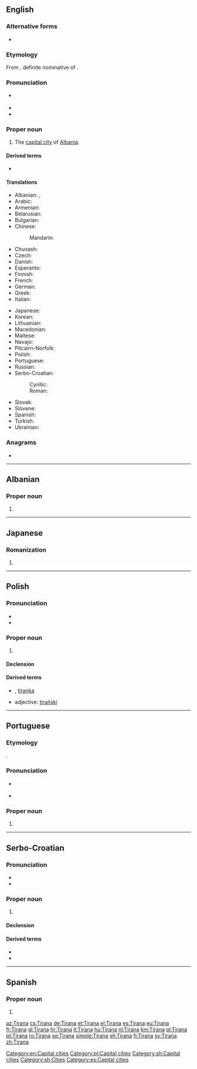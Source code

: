 {{also|tirana|Tîrana}}
==English==
{{wikipedia}}

===Alternative forms===
* {{l|sq|Tiranë}}

===Etymology===
From {{etyl|sq|en}} {{m|sq|Tirana}}, definite nominative of {{m|sq|Tiranë}}.

===Pronunciation===
* {{a|UK|US}} {{IPA|/tɪˈɹɑː.nə/|lang=en}}
* {{audio|en-us-Tirana.ogg|Audio (US)|lang=en}}
* {{rhymes|ɑːnə|lang=en}}

===Proper noun===
{{en-proper noun}}

# The [[capital city]] of [[Albania]].

====Derived terms====
* {{l|sq|Tiranan}}

====Translations====
{{trans-top|capital city of Albania}}
* Albanian: {{t+|sq|Tirana}} {{qualifier|definite}}, {{t|sq|Tiranë}} {{qualifier|indefinite}}
* Arabic: {{t|ar|تِيرَانَا|f|tr=tirānā}}
* Armenian: {{t|hy|Տիրանա}}
* Belarusian: {{t|be|Тыра́на|f}}
* Bulgarian: {{t|bg|Тира́на|f}}
* Chinese:
*: Mandarin: {{t+|cmn|地拉那|tr=Dìlānà|sc=Hani}}
* Chuvash: {{t|cv|Тирáна|sc=Cyrl}}
* Czech: {{t+|cs|Tirana|f}}
* Danish: {{t|da|Tirana}}
* Esperanto: {{t|eo|Tirano}}
* Finnish: {{t+|fi|Tirana}}
* French: {{t+|fr|Tirana|m}}
* German: {{t+|de|Tirana|n}}
* Greek: {{t+|el|Τίρανα}}
* Italian: {{t+|it|Tirana}}
{{trans-mid}}
* Japanese: {{t|ja|ティラナ|tr=Tirana}}
* Korean: {{t|ko|티라나|tr=Tirana|sc=Hang}}
* Lithuanian: {{t|lt|Tirana|f}}
* Macedonian: {{t+|mk|Тира́на|f}}
* Maltese: {{t|mt|Tirana}}
* Navajo: {{t|nv|Tiwáána}}
* Pitcairn-Norfolk: {{t|pih|Tirana}}
* Polish: {{t+|pl|Tirana|f}}
* Portuguese: {{t+|pt|Tirana|f}}
* Russian: {{t+|ru|Тира́на|f}}
* Serbo-Croatian:
*: Cyrillic: {{t|sh|Тира̀на|f|sc=Cyrl}}
*: Roman: {{t+|sh|Tiràna|f}}
* Slovak: {{t|sk|Tirana|f}}
* Slovene: {{t|sl|Tirana|f}}
* Spanish: {{t+|es|Tirana}}
* Turkish: {{t|tr|Tiran}}
* Ukrainian: {{t|uk|Тира́на|f}}
{{trans-bottom}}

===Anagrams===
* {{l|en|Narita}}

[[Category:en:Capital cities]]

----

==Albanian==

===Proper noun===
{{head|sq|proper noun form|g=f}}

# {{inflection of|Tiranë||def|nom|lang=sq}}

----

==Japanese==

===Romanization===
{{ja-romaji}}

# {{ja-romanization of|ティラナ}}

----

==Polish==

===Pronunciation===
* {{IPA|/t̪iˈran̪a/|lang=pl}}
* {{audio|Pl-Tirana.ogg|audio|lang=pl}}

===Proper noun===
{{head|pl|proper noun|g=f}}

# {{l|en|Tirana}}

====Declension====
{{pl-decl-noun-sing
|Tirana
|Tirany
|Tiranie
|Tiranę
|Tiraną
|Tiranie
|Tirano
}}

====Derived terms====
* {{l|pl|tirańczyk|g=m}}, [[tiranka]] {{g|f}}
* adjective: [[tirański]]

[[Category:pl:Capital cities]]

----

==Portuguese==

===Etymology===
{{bor|pt|sq|Tirana}}.

===Pronunciation===
* {{a|Brazil}} {{IPA|/t͡ʃi.ˈɾɐ.nɐ/|lang=pt}}
* {{homophone|tirana|lang=pt}}

===Proper noun===
{{pt-proper noun|f}}

# {{place|pt|capital city|c/Albania|t1=Tirana}}

----

==Serbo-Croatian==
{{wikipedia|lang=sh}}

===Pronunciation===
* {{IPA|/tirǎna/|lang=sh}}
* {{hyphenation|Ti|ra|na|lang=sh}}

===Proper noun===
{{sh-proper noun|g=f|head=Tiràna}}

# {{l|en|Tirana}}

====Declension====
{{sh-decl-noun-unc
|Tirana
|Tirane
|Tirani
|Tiranu
|[[Tirano]] / [[Tirana]]
|Tirani
|Tiranom
}}

====Derived terms====
* {{l|sh|Tiránac}}
* {{l|sh|Tìrānka}}

[[Category:sh:Capital cities]]
[[Category:sh:Cities]]

----

==Spanish==
{{wikipedia|lang=es}}

===Proper noun===
{{es-proper noun}}

# {{place|es|city|c/Albania|t1=Tirana}}

[[Category:es:Capital cities]]

[[az:Tirana]]
[[cs:Tirana]]
[[de:Tirana]]
[[et:Tirana]]
[[el:Tirana]]
[[es:Tirana]]
[[eu:Tirana]]
[[fr:Tirana]]
[[gl:Tirana]]
[[hr:Tirana]]
[[it:Tirana]]
[[hu:Tirana]]
[[nl:Tirana]]
[[km:Tirana]]
[[pl:Tirana]]
[[pt:Tirana]]
[[ro:Tirana]]
[[sq:Tirana]]
[[simple:Tirana]]
[[sh:Tirana]]
[[fi:Tirana]]
[[sv:Tirana]]
[[zh:Tirana]]